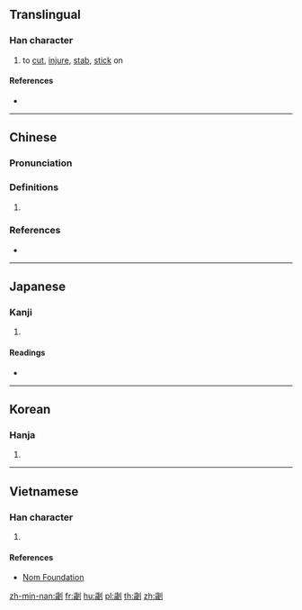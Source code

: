 {{also|刿}}
==Translingual==

===Han character===
{{Han char|rn=18|rad=刀|as=13|sn=15|four=12200|canj=YHLN|ids=⿰歲刂}}

# to [[cut]], [[injure]], [[stab]], [[stick]] on

====References====
* {{Han ref|kx=0144.440|dkj=02227|dj=0326.030|hdz=10357.130|uh=528C|ud=21132|bh=E4F3|bd=58611}}

----

==Chinese==
{{zh-forms|s=刿}}

===Pronunciation===
{{zh-pron
|m=guì
|c=gwai3
|h=pfs=
|md=
|mn=kùi
|w=
|mc=y
|oc=y
|cat=
}}

===Definitions===
{{zh-hanzi}}

# {{rfdef|lang=zh}}

===References===
* {{thcwd|10995}}

----

==Japanese==

===Kanji===
{{ja-kanji|grade=|rs=刀13}}

# {{defn|lang=ja|sort=刀13}}

====Readings====
* {{ja-readings|on=[[けい]] (kei), [[け]] (ke)|kun=[[そこなう]] (sokonau), [[さく]] (saku), [[はり]] (hari), [[とげ]] (toge), [[あう]] (au)}}

----

==Korean==

===Hanja===
{{ko-hanja|hangeul=귀|rv=gwi|mr=kwi}}

# {{defn|lang=ko|sort=刀13}}

----

==Vietnamese==

===Han character===
{{vi-hantu|[[quế]]|rs=刀13}}

# {{defn|lang=vi|sort=刀13}}

====References====
* [http://nomfoundation.org/common/nom_details.php?codepoint=528c Nom Foundation]

[[zh-min-nan:劌]]
[[fr:劌]]
[[hu:劌]]
[[pl:劌]]
[[th:劌]]
[[zh:劌]]